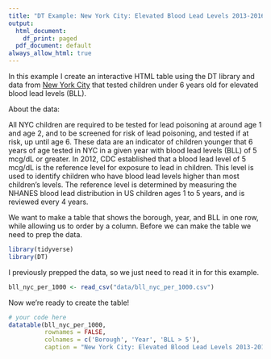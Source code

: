 ```yaml
---
title: "DT Example: New York City: Elevated Blood Lead Levels 2013-2016 by Borough"
output:
  html_document:
    df_print: paged
  pdf_document: default
always_allow_html: true
---
```


In this example I create an interactive HTML table using the DT library and data from [New York City](https://data.cityofnewyork.us/Health/Children-Under-6-yrs-with-Elevated-Blood-Lead-Leve/tnry-kwh5) that tested children under 6 years old for elevated blood lead levels (BLL). 

About the data:

All NYC children are required to be tested for lead poisoning at around age 1 and age 2, and to be screened for risk of lead poisoning, and tested if at risk, up until age 6. These data are an indicator of children younger that 6 years of age tested in NYC in a given year with blood lead levels (BLL) of 5 mcg/dL or greater. In 2012, CDC established that a blood lead level of 5 mcg/dL is the reference level for exposure to lead in children. This level is used to identify children who have blood lead levels higher than most children's levels. The reference level is determined by measuring the NHANES blood lead distribution in US children ages 1 to 5 years, and is reviewed every 4 years.

We want to make a table that shows the borough, year, and BLL in one row, while allowing us to order by a column. Before we can make the table we need to prep the data.

```r
library(tidyverse)
library(DT)
```

I previously prepped the data, so we just need to read it in for this example.

```r
bll_nyc_per_1000 <- read_csv("data/bll_nyc_per_1000.csv")
```

Now we're ready to create the table!

```r
# your code here
datatable(bll_nyc_per_1000, 
          rownames = FALSE,
          colnames = c('Borough', 'Year', 'BLL > 5'),
          caption = "New York City: Elevated Blood Lead Levels 2013-2016 by Borough")
```
